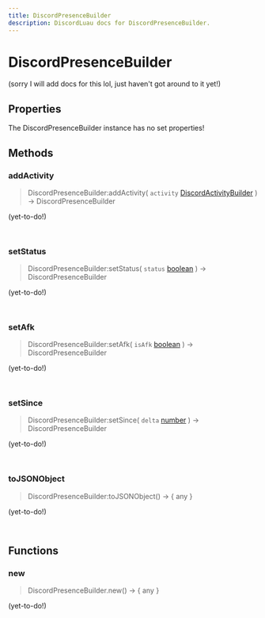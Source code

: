 ```yaml
---
title: DiscordPresenceBuilder
description: DiscordLuau docs for DiscordPresenceBuilder.
---
```

[//]: # (This file was automatically compiled through the Generator luau code under this repository)
[//]: # (if you want to edit the documentation of discord-luau, please write changes)
[//]: # (to the discord-luau repository itself, we extract the comments from discord-luau and translate)
[//]: # (them into markdown files that Nextra can interpret!)

# DiscordPresenceBuilder

(sorry I will add docs for this lol, just haven't got around to it yet!)

[//]: # (----- DOCUMENT PROPERTIES ----- )

## Properties

The DiscordPresenceBuilder instance has no set properties!

[//]: # (----- DOCUMENT METHODS ----- )

## Methods

### addActivity

> DiscordPresenceBuilder:addActivity( `activity` [DiscordActivityBuilder](/Classes/DiscordActivityBuilder) ) ->  DiscordPresenceBuilder 

(yet-to-do!)

```lua
	
```
### setStatus

> DiscordPresenceBuilder:setStatus( `status` [boolean](https://www.lua.org/pil/2.2.html) ) ->  DiscordPresenceBuilder 

(yet-to-do!)

```lua
	
```
### setAfk

> DiscordPresenceBuilder:setAfk( `isAfk` [boolean](https://www.lua.org/pil/2.2.html) ) ->  DiscordPresenceBuilder 

(yet-to-do!)

```lua
	
```
### setSince

> DiscordPresenceBuilder:setSince( `delta` [number](https://www.lua.org/pil/2.3.html) ) ->  DiscordPresenceBuilder 

(yet-to-do!)

```lua
	
```
### toJSONObject

> DiscordPresenceBuilder:toJSONObject() ->  \{ any } 

(yet-to-do!)

```lua
	
```

[//]: # (----- DOCUMENT FUNCTIONS ----- )

## Functions

### new

> DiscordPresenceBuilder.new() ->  \{ any } 

(yet-to-do!)

```lua
	
```

